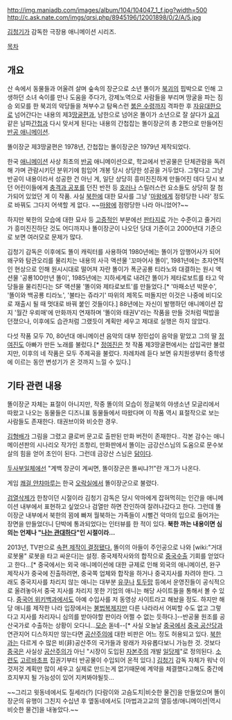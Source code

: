 http://img.maniadb.com/images/album/104/104047_1_f.jpg?width=500
http://c.ask.nate.com/imgs/qrsi.php/8945196/12001898/0/2/A/5.jpg

{{{#!html
<iframe width="420" height="315" src="//www.youtube.com/embed/IzaRAMiJOAA" frameborder="0" allowfullscreen></iframe>
}}}

[[김청기]]가 감독한 극장용 애니메이션 시리즈. 

[[목차]]
== 개요 ==
산 속에서 동물들과 어울려 살며 숲속의 장군으로 소년 똘이가 [[북괴]]의 핍박으로 인해 고생하던 소녀 숙이를 만나 도움을 주다가, 강제노역으로 사람들을 부리며 땅굴을 파는 짐승 외모를 한 북괴의 악당들을 쳐부수고 탐욕스런 [[김일성|붉은 수령]]까지 격파한 후 [[대한민국|자유대한]]으로 넘어간다는 내용의 제3[[땅굴]]편과, 남한으로 넘어온 똘이가 소년으로 잘 살다가 [[요괴]] 같은 남파[[간첩]]과 다시 맞서게 된다는 내용의 간첩잡는 똘이장군의 총 2편으로 만들어진 [[반공 애니메이션]].

똘이장군 제3땅굴편은 1978년, 간첩잡는 똘이장군은 1979년 제작되었다.

한국 [[애니메이션]] 사상 최초의 [[반공]] 애니메이션으로, 학교에서 반공물은 단체관람을 독려해 가며 관람시키던 분위기에 힘입어 개봉 당시 상당한 성공을 거두었다. 그렇다고 그냥 반공이 내용이라서 성공한 건 아닌 게, 일단 상당히 흥미진진하게 만들어진 데다 당시 보던 어린이들에게 [[충격과 공포]]를 던진 반전 등 [[호러]]나 스릴러스런 요소들도 상당히 잘 첨가되어 있었던 게 이 작품. 사실 [[북한]]에 대한 묘사를 그냥 '[[마왕]]에게 점령당한 나라' 정도로 바꿔도 그다지 어색할 게 없다. ~~[[김일성|마왕]]에 점령당한 나라 아니었어?~~

하지만 북한의 모습에 대한 묘사 등 [[고증]]적인 부분에선 [[판타지]]로 가는 수준이고 줄거리가 흥미진진하단 것도 어디까지나 똘이장군이 나오던 당대 기준이고 2000년대 기준으로 보면 여러모로 문제가 많다.

김청기 감독은 이후에도 똘이 캐릭터를 사용하여 1980년에는 똘이가 암행어사가 되어 왜구와 탐관오리를 물리치는 내용의 사극 액션물 '꼬마어사 똘이', 1981년에는 초자연적인 현상으로 인해 원시시대로 떨어져 자란 똘이가 폭군공룡 티라노와 대결하는 원시 액션물 '공룡100만년 똘이', 1985년에는 지하세계로 내려간 똘이가 제타로보트를 타고 악당들을 물리친다는 SF 액션물 '똘이와 제타로보트'를 만들었다.[* '마패소년 박문수', '똘이와 백공룡 티라노', '불타는 쥬라기' 따위의 제목도 떠돌지만 이것은 나중에 비디오로 재출시 될 때 멋대로 바꿔 붙인 것들이다.] 88년에는 자신이 발행하던 애니메이션 잡지 '월간 우뢰매'에 만화까지 연재하며 '똘이와 태권V'라는 작품을 만들 것처럼 떡밥을 던졌으나, 이후에도 습관처럼 그랬듯이 계획만 세우고 제대로 실행은 하지 않았다.

다섯 작품 모두 70, 80년대 애니메이션 음악의 대부 정민섭이 음악을 맡았고 그의 딸 [[정여진]]도 아빠가 만든 노래를 불렀다.[* [[정여진]]은 첫 작품 제3땅굴편에서는 삽입곡만 불렀지만, 이후의 네 작품은 모두 주제곡을 불렀다. 차례차례 듣다 보면 유치원생부터 중학생에 이르는 동안 변성기가 온 것까지 느낄 수 있다.]
== 기타 관련 내용 ==
똘이장군 자체는 표절이 아니지만, 작중 똘이의 모습이 정글북의 야생소년 모글리에서 따왔고 나오는 동물들은 디즈니표 동물들에서 따왔다며 이 작품 역시 표절작으로 보는 사람들도 존재한다. 태권브이와 비슷한 경우.

[[김형배]]가 그림을 그렸고 클로버 문고로 출판된 만화 버전이 존재한다.. 각본 감수는 애니메이션판의 시나리오 작가인 조항리, 만화판에서 똘이는 금강산스님의 도움으로 문수보살의 힘을 얻어 초인이 된다. 그런데 금강산 스님은 [[닭]]이다. 

[[두사부일체]]에선 "계백 장군이 계씨면, 똘이장군은 똘씨냐?!"란 개그가 나온다.

게임 [[쾌걸 얀챠마루]]는 한국 [[오락실]]에서 똘이장군으로 불렸다. 

[[검열삭제]]가 한창이던 시절이라 김청기 감독은 당시 악마에게 잡혀먹히는 인간을 애니메이션 내부에서 표현하고 싶었으나 검열만 하면 잔인하여 잘려나갔다고 한다. 그런데 똘이장군 내부에서 북한의 꾐에 빠져 월북하는 가족들이 시뻘건 악마의 입으로 들어가는 장면을 만들었더니 단박에 통과되었다는 인터뷰를 한 적이 있다. '''북한 까는 내용이면 심의는 언제나 "[[나는 관대하다]]"인 시절이라...'''

2013년, TV판으로 [http://view.asiae.co.kr/news/view.htm?idxno=2013012210154296638&nvr=Y 속편 제작이 결정됐다.] 똘이의 아들이 주인공으로 나와 [wiki:"거대로봇물" 로봇을 타고 싸운다]는 설정.  중국제작사와의 합작으로 [[중국]]수출 기회를 얻었다고 한다...[* 중국에서는 외국 애니메이션에 대한 규제로 인해 외국의 애니메이션, 완구 제작사가 중국에 진출하려면, 중국쪽 업체와 합작을 하거나 중국지사를 차려야 한다. 그래도 중국지사를 차리지 않는 애니는 대부분 [[유쿠]]나 [[토두망]] 등에서 운영진들이 공식적으로 올려놓아서 중국 지사를 차리지 못한 기업의 애니는 해당 사이트들을 통해서 볼 수 있다. [[위키백과/언어별#s-4|중국어 위키백과]]에서도 아예 수입사를 저 동영상 사이트라고 해놨을 정도. 하지만 해당 애니를 제작한 나라 입장에서는 [[불법복제]]지만 다른 나라라서 어찌할 수도 없고 그렇다고 지사를 차리자니 심의를 받아야할 판이라 어쩔 수 없는 듯하다.]--반공물 원조를 공산국가로 수출하는 상황이 오다니...[[모순]] 돋네--[* 사실 오늘날 [[중국]]에서 [[중국 공산당]]과 연관지어 디스하지만 않는다면 [[공산주의]]에 대한 비판은 어느 정도 허용되고 있다. [[북한]]과는 다르게 수 많은 비(非)공산주의 국가들과 왕래가 자유롭다보니 가능한 것. 것보다 [[중국]]은 사실상 [[공산주의]]가 아닌 "시장이 도입된 [[자본주의]] 개발 [[일당제]]"로 정의된다. [[소련]]도 [[고르바초프]] 집권기부터 반공물이 수입되어 온적 있다.] [[김청기]] 감독 자체가 워낙 이것저것 계획만 많이 세우고 실제로 만드는게 없기때문에 계약을 체결했다고해도 중간에 흐지부지 될 가능성이 있어 지켜봐야될듯...

~~그리고 윗동네에서도 질세라(?) [다람이와 고슴도치|비슷한 물건]을 만들었으며 똘이장군의 유행이 그친지 수십년 후 옆동네에서도 [마법과고교의 열등생/애니메이션|역시 비슷한 물건]을 내놓았다.~~
